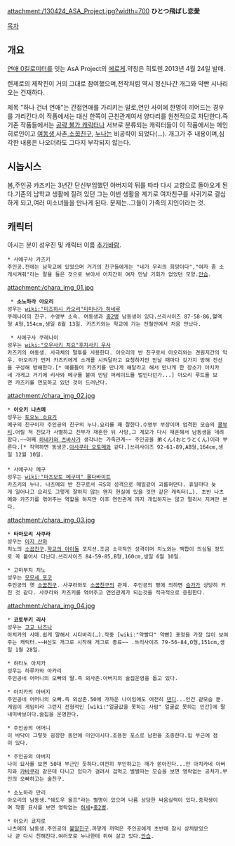 attachment:/130424_ASA_Project.jpg?width=700
'''ひとつ飛ばし恋愛'''

[[목차]]
== 개요 ==
[[연애 0킬로미터]]를 잇는 AsA Project의 [[에로게]].약칭은 히토렌.2013년 4월 24일 발매.

렌제로의 제작진이 거의 그대로 참여했으며,전작처럼 역시 정신나간 개그와 약빤 시나리오는 건재하다.

제목 "하나 건너 연애"는 간접연애를 가리키는 말로,연인 사이에 한명이 끼어드는 경우를 가리킨다.이 작품에서는 대신 한쪽이 근친관계여서 양다리를 원천적으로 차단한다.즉 기존 작품들에서는 [[공략 불가 캐릭터]]나 서브로 분류되는 캐릭터들이 이 작품에서는 메인 히로인이고 [[여동생]],사촌,[[소꿉친구]], [[누나]]는 비공략이 되었다(…).
개그가 주 내용이며,심각한 내용은 나오더라도 그다지 부각되지 않는다.

== 시놉시스 ==
봄,주인공 카즈키는 3년간 단신부임했던 아버지의 뒤를 따라 다시 고향으로 돌아오게 된다.기존의 남학교 생활에 질려 있던  그는 이번 생활을 계기로 여자친구를 사귀기로 결심하게 되고,여러 미소녀들을 만나게 된다.
문제는..그들이 가족의 지인이라는 것.

== 캐릭터 ==
아시는 분이 성우진 및 캐릭터 이름 [[추가바람]].

 * 사에구사 카즈키
 주인공.전에는 남학교에 있었으며 거기의 친구들에게는 "네가 우리의 희망이다","여자 좀 소개시켜줘"라는 말을 들은 것으로 보아서 어지간히 여자 만날 기회가 없었던 모양.[[안습]].

attachment:/chara_img_01.jpg
  * '''소노하라 아오리'''
 성우는 [[wiki:"미즈하시 카오리"미미나가 하네루]]
 쿠레나이의 친구. 수영부 소속. 여동생과 [[중2병]] 남동생이 있다.쓰리사이즈 87-58-86,혈액형 A형,154cm,생일 8월 13일. 카즈키와는 학교에 가는 전철안에서 처음 만났다. 

  * 사에구사 쿠레나이
 성우는 [[wiki:"오우사키 치요"후지사키 우사]]
 카즈키의 여동생. 사극체의 말투를 사용한다. 아오리의 반 친구로서 아오리와는 견원지간의 악우. 아오리가 먼저 카즈키에게 소개를 시켜달라고 요청하지만 만날 때마다 갖가지 방해 전선을 구성해 방해한다.[* 예를들어 카즈키를 만나게 해달라고 해서 만나게 한 장소가 아치카네 가게고 거기에 리사와 메구를 붙여 만담 퍼레이드를 벌인다던가...] 아오리 루트를 보면 카즈키를 연모하고 있던 것이 드러난다.

attachment:/chara_img_02.jpg
 * '''아오키 나츠메'''
 성우는 [[토오노 소요기]]
 메구의 친구이자 주인공의 친구의 누나.요리를 꽤 잘한다.수영부 부장이며 엄격한 모습의 [[쿨뷰티]].어릴 적 친모가 사별하고 친부가 재혼한 뒤 사망,그 계모가 다시 재혼해서 남동생을 데려왔다.~~어째 [[하네카와 츠바사]]가 생각나는 가족관계~~ 주인공을 弟くん(おとうとくん)이라 부른다.[* 직역하면 동생군.[[아사쿠라 오토메]]와 같다.]쓰리사이즈 92-61-89,AB형,164cm,생일 12월 10일.
 
 * 사에구사 메구
 성우는 [[wiki:"마츠모토 메구미" 몰다바이트]]
 카즈키의 누나. 나츠메의 반 친구로서 극S의 성격으로 매일같이 괴롭혀댄다. 휴일마다 늦게 일어나고 요리도 그렇게 잘하지 않는 왠지 현실에 있을 것만 같은 캐릭터(…). 초반 나츠메와 카즈키를 엮어주는 역할을 하지만 이후 연인관계 까지 개입하지는 않고 멀리서 지켜만 본다. 

attachment:/chara_img_03.jpg
 * '''타마모리 사쿠라'''
 성우는 [[아지 산마]]
 치노의 [[소꿉친구]].[[학교의 아이돌]] 포지션.조금 소극적인 성격이며 치노와는 백합이 의심될 정도로 꼭 붙어서 다닌다.쓰리사이즈 84-59-85,B형,160cm,생일 6월 10일.

 * 고미부치 치노
 성우는 [[이와사키 하루나|모모세 포코]]
 주인공의 옛 [[소꿉친구]]. 사쿠라와도 [[소꿉친구]]의 관계. 주인공의 평에 의하면 [[슴가]]가 상당히 커진 것 같다. 사쿠라와 카즈키를 엮어주고 연인관계가 되는것을 적극적으로 응원한다.

attachment:/chara_img_04.jpg

 * '''코토부키 리사'''
 성우는 [[고교 나즈나]]
 아치카의 사매.쉽게 말해서 시다바리(…).작중 [wiki:"약빨다" 약빤] 표정을 가장 많이 보여주는 캐릭터.~~H신도 개그로 시작해 개그로 종료~~ .쓰리사이즈 79-56-84,O형,151cm,생일 1월 28일.

 * 하타노 아치카
 성우는 하루카와 아카리
 주인공네 어머니의 오빠의 딸.즉 외사촌.아버지의 술집운영을 돕고 있다.


 * 아치카의 아버지
 주인공네 어머니의 오빠.즉 외삼촌.50에 가까운 나이임에도 여전히 [[댄디]]...인건 겉모습 뿐.게임이 게임이라 그런지 전형적인 [wiki:"얼굴값을 못하는 사람" 얼굴값 못하는 인간]에 딸내미바보이다.술집을 운영한다.

 * 주인공의 어머니
 이 바닥이 그렇듯 굉장한 동안에 미인이시다.조용한 포스로 남편을 조종한다.입 부근에 점이 있다.

 * 주인공의 아버지
 나이 묘사를 보면 50대 부근인 듯하다.여전히 부인하고는 깨가 쏟아진다...만 아치카네 아버지와 [[캬바쿠라]] 같은데 다니고 있다가 걸려서 겁먹고 벌벌떠는 모습을 보면 영락없는 공처가.부인의 오빠하고는 술친구.

 * 소노하라 만리
 아오리의 남동생."쉐도우 울프"라는 별명이 있으며 나름 상당한 싸움실력이 있다.중학생이며 작중 묘사를 보면 영락없는 [[허세]]+[[중2병]].

 * 아오키 쿄지로
 나츠메의 남동생.주인공의 [[불알친구]].까맣게 까먹은 주인공에게 초반에 잠시 상처받았으나 곧 다시 친해진다.여러모로 누나한테 쥐여 살고 있다.[[안습]].
 
